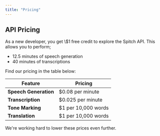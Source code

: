 ```yaml
---
title: "Pricing"
---
```


## API Pricing

<Check>
  As a new developer, you get \$1 free credit to explore the Spitch API. This allows you to perform;

  - 12.5 minutes of speech generation
  - 40 minutes of transcriptions
</Check>

Find our pricing in the table below:

| Feature               | Pricing              |
| --------------------- | -------------------- |
| **Speech Generation** | \$0.08 per minute    |
| **Transcription**     | \$0.025 per minute   |
| **Tone Marking**      | \$1 per 10,000 words |
| **Translation**       | \$1 per 10,000 words |

<Note>
  We're working hard to lower these prices even further.
</Note>